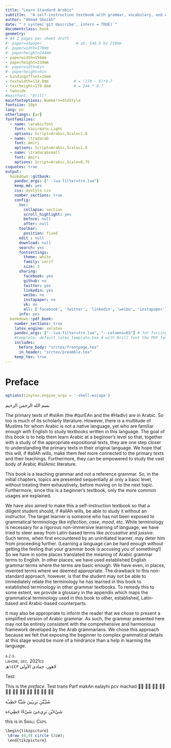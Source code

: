 ```yaml
---
title: "Learn Standard Arabic"
subtitle:  "A self-instruction textbook with grammar, vocabulary, and exercises"
author: "Ahmad Sheikh"
date: "`r system('git describe', intern = TRUE)`"
documentclass: book
geometry:
# A4 2 pages per sheet draft
#- paper=a5paper               # a5: 148.5 by 210mm
#- paperwidth=170mm
#- paperheight=244mm
- paperwidth=156mm
- paperheight=234mm
#- paperwidth=6in
#- paperheight=9in
- bindingoffset=16mm
- textwidth=114.8mm           # = (170 - 6)*0.7
- textheight=170.8mm          # = 244 * 0.7
- twoside
#mainfont: "Brill"
mainfontoptions: Numbers=OldStyle
fontsize: 10pt
lang: en
otherlangs: [ar]
fontfamilies:
  - name: \arabicfont
    font: Vazirmatn-Light
    options: Script=Arabic,Scale=1.0
  - name: \tradarab
    font: Amiri
    options: Script=Arabic,Scale=1.0
  - name: \tradarabsmall
    font: Amiri
    options: Script=Arabic,Scale=0.75
csquotes: true
output:
  bookdown::gitbook:
    pandoc_args: ["--lua-filter=trn.lua"]
    keep_md: yes
    css: mystyle.css
    number_sections: true
    config:
      toc:
        collapse: section
        scroll_highlight: yes
        before: null
        after: null
      toolbar:
        position: fixed
      edit : null
      download: null
      search: yes
      fontsettings:
        theme: white
        family: serif
        size: 3
      sharing:
        facebook: yes
        github: no
        twitter: yes
        linkedin: yes
        weibo: no
        instapaper: no
        vk: no
        all: ['facebook', 'twitter', 'linkedin', 'weibo', 'instapaper']
      info: yes
  bookdown::pdf_book:
    number_sections: true
    latex_engine: xelatex
    pandoc_args: ["--lua-filter=trn.lua", "--columns=65"] # for forcing word wrap in pipe tables
    #template: default_latex_template.tex # with Brill font the PDF font is too large and this needs to be uncommented. includes and in_header should then be commented
    includes:
      before_body: "srctex/frontpage.tex"
      in_header: "srctex/preamble.tex"
    keep_tex: true
---
```


# Preface {-}
<!--The following line is needed because Preface is an unnumbered chapter and otherwise fancy header will print the header text for the previous chapter "Contents"-->
\markboth{Preface}{Preface}

<!--to allow git describe to run-->
```r
options(tinytex.engine_args = '-shell-escape')
```

[بسم الله الرحمن الرحيم]{.ar}

<!--Sunnah are the sayings and actions of the Prophet صلى الله عليه وسلم. Hadith is the text by which we know the sunnah.-->

The primary texts of [#islAm]{.trn2} (the [#qurEAn]{.trn2} and the [#HadIv]{.trn2}) are in Arabic. So too is much of its scholarly literature. However, there is a multitude of Muslims for whom Arabic is not a native language, yet who are familiar enough with English to study textbooks written in this language. The goal of this book is to help them learn Arabic at a beginner's level so that, together with a study of the appropriate expositional texts, they are one step closer to understanding the primary texts in their original language. We hope that this will, if [#allAh]{.trn2} wills, make them feel more connected to the primary texts and their teachings. Furthermore, they can be empowered to study the vast body of Arabic [#islAm]{.trn2}ic literature.

This book is a teaching grammar and not a reference grammar. So, in the initial chapters, topics are presented sequentially at only a basic level, without treating them exhaustively, before moving on to the next topic. Furthermore, since this is a beginner's textbook, only the more common usages are explained.

We have also aimed to make this a self-instruction textbook so that a diligent student should, if [#allAh]{.trn2} wills, be able to study it without an instructor. The target learner is someone who has not been exposed to grammatical terminology like _inflection_, _case_, _mood_, etc. While terminology is necessary for a rigorous non-immersive learning of language, we have tried to steer away from Latin-based terms like _accusative_ and _jussive_. Such terms, when first encountered by an uninitiated learner, may deter him from proceeding further. (Learning a language can be hard enough without getting the feeling that your grammar book is accusing you of something!) So we have in some places translated the meaning of Arabic grammar terms to English. In other places, we have used established English grammar terms where the terms are basic enough. We have even, in places, invented terms where we deemed appropriate. The drawback to this non-standard approach, however, is that the student may not be able to immediately relate the terminology he has learned in this book to established terminology in other grammar textbooks. To remedy this to some extent, we provide a glossary in the appendix which maps the grammatical terminology used in this book to other, established, Latin-based and Arabic-based counterparts.

It may also be appropriate to inform the reader that we chose to present a simplified version of Arabic grammar. As such, the grammar presented here may not be entirely consistent with the comprehensive and harmonious framework developed by the Arab grammarians. We chose this approach because we felt that exposing the beginner to complex grammatical details at this stage would be more of a hindrance than a help in learning the language.

[a.z.s.]{.smallcaps}  
[lahore, dec.]{.smallcaps} 2021[ce]{.smallcaps}  
[لاهور، جمادى الأولى ١٤٤٣هـ‍]{.ar}

Test:

This is the _preface_. Test trans [Parf makAn ealayhi pcv machad]{.trn} [◌َ  ◌ً  ◌ِ  ◌ٍ  ◌ُ  ◌ٌ  ◌ْ  ◌ّ  ◌ٰ  ◌ٔ  ◌ٕ  ]{.ar}

[شَيْـَٔيْنِ بَرِيـِٔينَ شَيْـًٔا خَطِيـَٔة]{.ar}

[شَيْءَيْنِ بَرِيءِينَ شَيْءًا خَطِيءَة]{.ar}


this is in [Small Caps]{.smallcaps}.

<!--```{=latex}
\lipsum[1-149]
```-->
<!--```{=latex}
\mainmatter
```-->

<!--{r,engine='tikz',fig.ext='pdf',fig.width=3}-->
```r
\begin{tikzpicture}
 \draw (0,0) circle (2cm);
 \end{tikzpicture}
```

